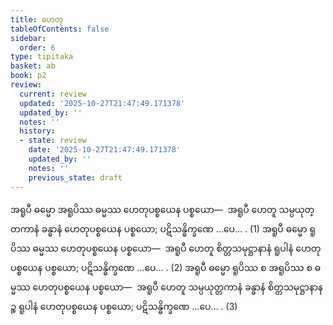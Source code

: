 ```yaml
---
title: ဟေတု
tableOfContents: false
sidebar:
  order: 6
type: tipitaka
basket: ab
book: p2
review:
  current: review
  updated: '2025-10-27T21:47:49.171378'
  updated_by: ''
  notes: ''
  history:
  - state: review
    date: '2025-10-27T21:47:49.171378'
    updated_by: ''
    notes: ''
    previous_state: draft
---
```



<ReviewStatus review={frontmatter.review} showDetails={true} />

<HypothesisAnnotation frontmatter={frontmatter} />

<DynamicBreadcrumb />

<Division number="111" book="p2" e="ch" v="38" p="85">

<Paragraph number="800" book="p2">
အရူပီ ဓမ္မော အရူပိဿ ဓမ္မဿ ဟေတုပစ္စယေန ပစ္စယော—  အရူပီ ဟေတူ သမ္ပယုတ္တကာနံ ခန္ဓာနံ ဟေတုပစ္စယေန ပစ္စယော; ပဋိသန္ဓိက္ခဏေ …ပေ… . (1)
</Paragraph>

<Paragraph number="801" book="p2">
အရူပီ ဓမ္မော ရူပိဿ ဓမ္မဿ ဟေတုပစ္စယေန ပစ္စယော—  အရူပီ ဟေတူ စိတ္တသမုဋ္ဌာနာနံ ရူပါနံ ဟေတုပစ္စယေန ပစ္စယော; ပဋိသန္ဓိက္ခဏေ …ပေ… . (2)
</Paragraph>

<Paragraph number="802" book="p2">
အရူပီ ဓမ္မော ရူပိဿ စ အရူပိဿ စ ဓမ္မဿ ဟေတုပစ္စယေန ပစ္စယော—  အရူပီ ဟေတူ သမ္ပယုတ္တကာနံ ခန္ဓာနံ စိတ္တသမုဋ္ဌာနာနဉ္စ ရူပါနံ ဟေတုပစ္စယေန ပစ္စယော; ပဋိသန္ဓိက္ခဏေ …ပေ… . (3)
</Paragraph>
</Division>